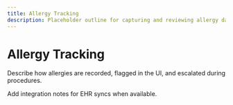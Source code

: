 ```yaml
---
title: Allergy Tracking
description: Placeholder outline for capturing and reviewing allergy data.
---
```


# Allergy Tracking

Describe how allergies are recorded, flagged in the UI, and escalated during procedures.

Add integration notes for EHR syncs when available.
